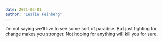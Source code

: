 ```yaml
---
date: 2021-06-01
author: "Leslie Feinberg"
---
```


I’m not saying we’ll live to see some sort of paradise. But just fighting for change makes you stronger. Not hoping for anything will kill you for sure.

